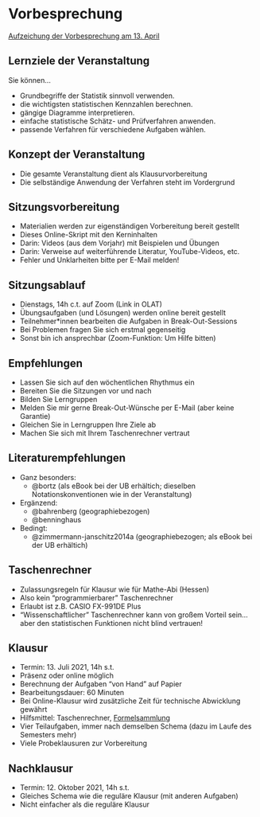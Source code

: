 # Vorbesprechung {-}

[Aufzeichung der Vorbesprechung am 13. April](https://video01.uni-frankfurt.de/Mediasite/Play/c5c5115e37f948d0bfeb9610d18427661d)

## Lernziele der Veranstaltung {-}

Sie können...

- Grundbegriffe der Statistik sinnvoll verwenden.
- die wichtigsten statistischen Kennzahlen berechnen.
- gängige Diagramme interpretieren.
- einfache statistische Schätz- und Prüfverfahren anwenden.
- passende Verfahren für verschiedene Aufgaben wählen.

## Konzept der Veranstaltung {-}

- Die gesamte Veranstaltung dient als Klausurvorbereitung
- Die selbständige Anwendung der Verfahren steht im Vordergrund

## Sitzungsvorbereitung {-}

- Materialien werden zur eigenständigen Vorbereitung bereit gestellt
- Dieses Online-Skript mit den Kerninhalten
- Darin: Videos (aus dem Vorjahr) mit Beispielen und Übungen
- Darin: Verweise auf weiterführende Literatur, YouTube-Videos, etc.
- Fehler und Unklarheiten bitte per E-Mail melden!

## Sitzungsablauf {-}

- Dienstags, 14h c.t. auf Zoom (Link in OLAT)
- Übungsaufgaben (und Lösungen) werden online bereit gestellt
- Teilnehmer\*innen bearbeiten die Aufgaben in Break-Out-Sessions
- Bei Problemen fragen Sie sich erstmal gegenseitig
- Sonst bin ich ansprechbar (Zoom-Funktion: Um Hilfe bitten)

## Empfehlungen {-}

- Lassen Sie sich auf den wöchentlichen Rhythmus ein
- Bereiten Sie die Sitzungen vor und nach
- Bilden Sie Lerngruppen
- Melden Sie mir gerne Break-Out-Wünsche per E-Mail (aber keine Garantie)
- Gleichen Sie in Lerngruppen Ihre Ziele ab
- Machen Sie sich mit Ihrem Taschenrechner vertraut

## Literaturempfehlungen {-}

- Ganz besonders:
  - @bortz (als eBook bei der UB erhältich; dieselben Notationskonventionen wie in der Veranstaltung)
- Ergänzend:
  - @bahrenberg (geographiebezogen)
  - @benninghaus 
- Bedingt:
  - @zimmermann-janschitz2014a (geographiebezogen; als eBook bei der UB erhältich)

## Taschenrechner

- Zulassungsregeln für Klausur wie für Mathe-Abi (Hessen)
- Also kein "programmierbarer" Taschenrechner
- Erlaubt ist z.B. CASIO FX-991DE Plus
- "Wissenschaftlicher" Taschenrechner kann von großem Vorteil sein... aber den statistischen Funktionen nicht blind vertrauen!

## Klausur {-}

- Termin: 13. Juli 2021, 14h s.t.
- Präsenz oder online möglich
- Berechnung der Aufgaben "von Hand" auf Papier
- Bearbeitungsdauer: 60 Minuten
- Bei Online-Klausur wird zusätzliche Zeit für technische Abwicklung gewährt
- Hilfsmittel: Taschenrechner, [Formelsammlung](#formelsammlung-und-wertetabellen)
- Vier Teilaufgaben, immer nach demselben Schema (dazu im Laufe des Semesters mehr)
- Viele Probeklausuren zur Vorbereitung

## Nachklausur {-}

- Termin: 12. Oktober 2021, 14h s.t.
- Gleiches Schema wie die reguläre Klausur (mit anderen Aufgaben)
- Nicht einfacher als die reguläre Klausur
